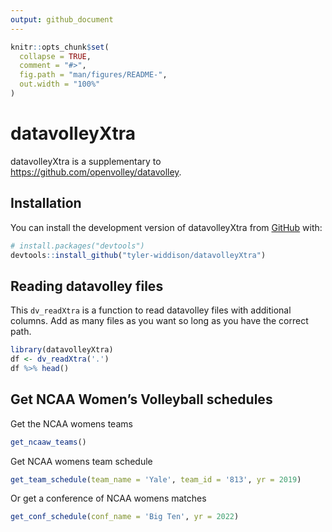 ```yaml
---
output: github_document
---
```


<!-- README.md is generated from README.Rmd. Please edit that file -->

```r
knitr::opts_chunk$set(
  collapse = TRUE,
  comment = "#>",
  fig.path = "man/figures/README-",
  out.width = "100%"
)
```

# datavolleyXtra

<!-- badges: start -->

<!-- badges: end -->

datavolleyXtra is a supplementary to <https://github.com/openvolley/datavolley>.

## Installation

You can install the development version of datavolleyXtra from [GitHub](https://github.com/) with:

``` r
# install.packages("devtools")
devtools::install_github("tyler-widdison/datavolleyXtra")
```

## Reading datavolley files

This `dv_readXtra` is a function to read datavolley files with additional columns. Add as many files as you want so long as you have the correct path.

```r
library(datavolleyXtra)
df <- dv_readXtra('.')
df %>% head()
```

## Get NCAA Women's Volleyball schedules

Get the NCAA womens teams

```r
get_ncaaw_teams()
```

Get NCAA womens team schedule

```r
get_team_schedule(team_name = 'Yale', team_id = '813', yr = 2019)
```

Or get a conference of NCAA womens matches

```r
get_conf_schedule(conf_name = 'Big Ten', yr = 2022)
```
